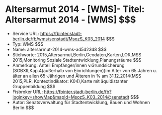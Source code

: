# Altersarmut 2014 - [WMS]- Titel: Altersarmut 2014 - [WMS] $$$
- Service URL: https://fbinter.stadt-berlin.de/fb/wms/senstadt/MsozS_K03_2014 $$$
- Typ: WMS $$$
- Name: altersarmut-2014-wms-ad5d23d8 $$$
- Stichworte: 2015,Altersarmut,Berlin,Geodaten,Karten,LOR,MSS 2015,Monitoring Soziale Stadtentwicklung,Planungsräume $$$
- Anmerkung: Anteil Empfänger/innen v.Grundsicherung (SGBXII,Kap.4(außerhalb von Einrichtungen))im Alter von 65 Jahren u. älter an allen 65-Jährigen und Älteren in % am 31.12.2014(MSS 2015,PLR, Kontextindikator: K04),Karte mit äquidistanter Gruppenbildung $$$
- Fisbroker URL: https://fbinter.stadt-berlin.de/fb?loginkey=showMap&mapId=MsozS_K03_2014@senstadt $$$
- Autor: Senatsverwaltung für Stadtentwicklung, Bauen und Wohnen Berlin $$$

